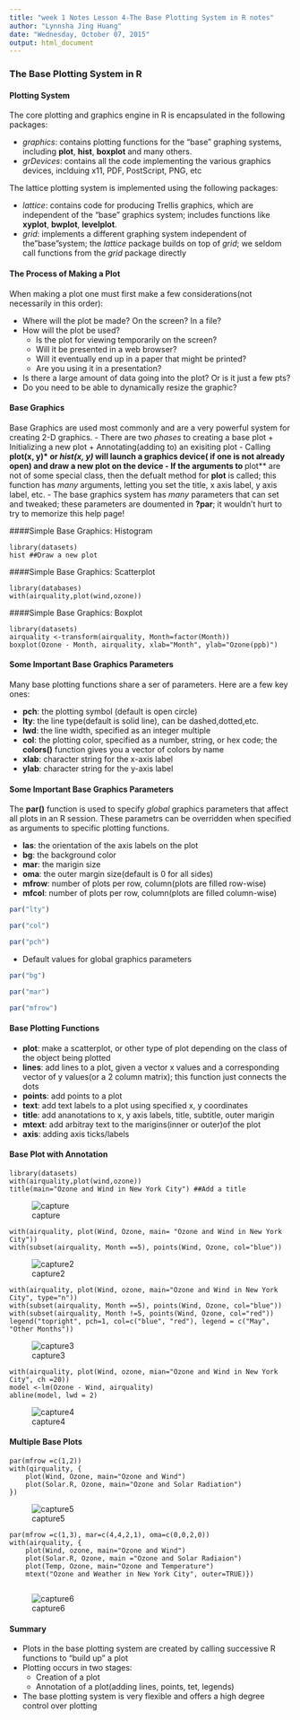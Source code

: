 ```yaml
---
title: "week 1 Notes Lesson 4-The Base Plotting System in R notes"
author: "Lynnsha Jing Huang"
date: "Wednesday, October 07, 2015"
output: html_document
---
```

### The Base Plotting System in R

#### Plotting System
The core plotting and graphics engine in R is encapsulated in the following packages:

- *graphics*: contains plotting functions for the "base" graphing systems, including **plot**, **hist**, **boxplot** and many others.
- *grDevices*: contains all the code implementing the various graphics devices, inclduing x11, PDF, PostScript, PNG, etc

The lattice plotting system is implemented using the following packages:

- *lattice*: contains code for producing Trellis graphics, which are independent of the "base" graphics system; includes functions like **xyplot**, **bwplot**, **levelplot**.
- *grid*: implements a different graphing system independent of the"base"system; the *lattice* package builds on top of *grid*; we seldom call functions from the *grid* package directly

#### The Process of Making a Plot

When making a plot one must first make a few considerations(not necessarily in this order):

* Where will the plot be made? On the screen? In a file?
* How will the plot be used?
    + Is the plot for viewing temporarily on the screen?
    + Will it be presented in a web browser?
    + Will it eventually end up in a paper that might be printed?
    + Are you using it in a presentation?
* Is there a large amount of data going into the plot? Or is it just a few pts?
* Do you need to be able to dynamically resize the graphic?

#### Base Graphics
Base Graphics are used most commonly and are a very powerful system for creating 2-D graphics.
- There are two *phases* to creating a base plot
    + Initializing a new plot
    + Annotating(adding to) an exisiting plot
- Calling **plot(x, y)* or *hist(x, y)* will launch a graphics device( if one is not already open) and draw a new plot on the device
- If the arguments to **plot** are not of some special class, then the defualt method for **plot** is called; this function has *many* arguments, letting you set the title, x axis label, y axis label, etc.
- The base graphics system has *many* parameters that can set and tweaked; these parameters are doumented in **?par**; it wouldn't hurt to try to memorize this help page!

####Simple Base Graphics: Histogram
```
library(datasets)
hist ##Draw a new plot
```
####Simple Base Graphics: Scatterplot
```
library(databases)
with(airquality,plot(wind,ozone))
```
####Simple Base Graphics: Boxplot
```
library(datasets)
airquality <-transform(airquality, Month=factor(Month))
boxplot(Ozone - Month, airquality, xlab="Month", ylab="Ozone(ppb)")
```
#### Some Important Base Graphics Parameters
Many base plotting functions share a ser of parameters. Here are a few key ones:

- **pch**: the plotting symbol (default is open circle)
- **lty**: the line type(default is solid line), can be dashed,dotted,etc.
- **lwd**: the line width, specified as an integer multiple
- **col**: the plotting color, specified as a number, string, or hex code; the **colors()** function gives you a vector of colors by name
- **xlab**: character string for the x-axis label
- **ylab**: character string for the y-axis label

#### Some Important Base Graphics Parameters
The **par()** function is used to specify *global* graphics parameters that affect all plots in an R session. These parametrs can be overridden when specified as arguments to specific plotting functions.

- **las**: the orientation of the axis labels on the plot
- **bg**: the background color
- **mar**: the marigin size
- **oma**: the outer margin size(default is 0 for all sides)
- **mfrow**: number of plots per row, column(plots are filled row-wise)
- **mfcol**: number of plots per row, column(plots are filled column-wise)

```r
par("lty")
```
```r
par("col")
```
```r
par("pch")
```
- Default values for global graphics parameters
```r
par("bg")
```
```r
par("mar")
```
```r
par("mfrow")
```
#### Base Plotting Functions
- **plot**: make a scatterplot, or other type of plot depending on the class of the object being plotted
- **lines**: add lines to a plot, given a vector x values and a corresponding vector of y values(or a 2 column matrix); this function just connects the dots
- **points**: add points to a plot
- **text**: add text labels to a plot using specified x, y coordinates
- **title**: add ananotations to x, y axis labels, title, subtitle, outer marigin
- **mtext**: add arbitray text to the marigins(inner or outer)of the plot
- **axis**: adding axis ticks/labels

#### Base Plot with Annotation
```
library(datasets)
with(airquality,plot(wind,ozone))
title(main="Ozone and Wind in New York City") ##Add a title
```
![capture](https://cloud.githubusercontent.com/assets/10354653/10413449/f3b5ac5a-6f5d-11e5-93b3-920296fdcd9e.GIF)

```
with(airquality, plot(Wind, Ozone, main= "Ozone and Wind in New York City"))
with(subset(airquality, Month ==5), points(Wind, Ozone, col="blue"))
```
![capture2](https://cloud.githubusercontent.com/assets/10354653/10413450/f5a7b2b0-6f5d-11e5-9048-db81f4086fbf.GIF)

```
with(airquality, plot(Wind, ozone, main="Ozone and Wind in New York City", type="n"))
with(subset(airquality, Month ==5), points(Wind, Ozone, col="blue"))
with(subset(airquality, Month !=5, points(Wind, Ozone, col="red"))
legend("topright", pch=1, col=c("blue", "red"), legend = c("May", "Other Months"))
```
![capture3](https://cloud.githubusercontent.com/assets/10354653/10413451/f6b5785e-6f5d-11e5-89a1-991d08201cf2.GIF)

```
with(airquality, plot(Wind, ozone, mian="Ozone and Wind in New York City", ch =20))
model <-lm(Ozone - Wind, airquality)
abline(model, lwd = 2)
```
![capture4](https://cloud.githubusercontent.com/assets/10354653/10413459/f8a600ac-6f5d-11e5-90c6-009fe9a9d412.GIF)

#### Multiple Base Plots
```
par(mfrow =c(1,2))
with(qirquality, {
    plot(Wind, Ozone, main="Ozone and Wind")
    plot(Solar.R, Ozone, main="Ozone and Solar Radiation")
})
```
![capture5](https://cloud.githubusercontent.com/assets/10354653/10413460/f9e69030-6f5d-11e5-8c46-0400b24374b5.GIF)

```
par(mfrow =c(1,3), mar=c(4,4,2,1), oma=c(0,0,2,0))
with(airquality, {
    plot(Wind, ozone, main="Ozone and Wind")
    plot(Solar.R, Ozone, main ="Ozone and Solar Radiaion")
    plot(Temp, Ozone, main="Ozone and Temperature")
    mtext("Ozone and Weather in New York City", outer=TRUE)})
    
```
![capture6](https://cloud.githubusercontent.com/assets/10354653/10413461/fb09d300-6f5d-11e5-84ff-63b0a0fd495c.GIF)

#### Summary
- Plots in the base plotting system are created by calling successive R functions to "build up" a plot
- Plotting occurs in two stages:
  + Creation of a plot
  + Annotation of a plot(adding lines, points, tet, legends)
- The base plotting system is very flexible and offers a high degree control over plotting

